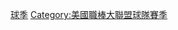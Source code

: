 {{Commons category|New York Yankees seasons}}
[[Category:紐約洋基|球季]]
[[Category:美國職棒大聯盟球隊賽季|Category:美國職棒大聯盟球隊賽季]]
{{CatAutoTOC}}